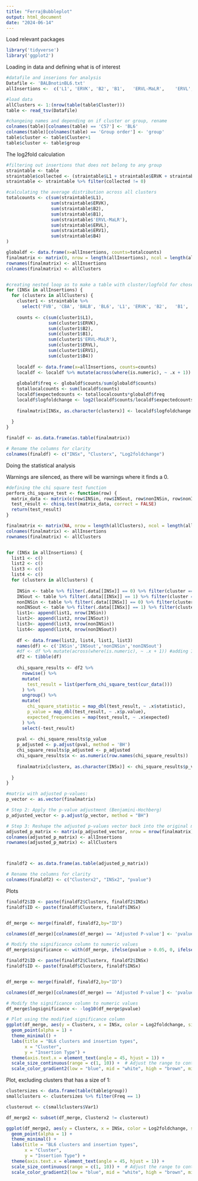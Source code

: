 ---
title: "FerrajBubbleplot"
output: html_document
date: "2024-06-14"
---

Load relevant packages
```{r setup, include=FALSE}
library('tidyverse')
library('ggplot2')
```

Loading in data and defining what is of interest
```{r}
#datafile and inserions for analysis
Datafile <- 'BALBnotinBL6.txt'
allInsertions <-  c('L1', 'ERVK', 'B2', 'B1',	'ERVL-MaLR',	'ERVL', 'ERV1', 'B4')

#load data
allClusters <- 1:(nrow(table(table$Cluster)))
table <- read_tsv(Datafile)

#changeing names and depending on if cluster or group, rename
colnames(table)[colnames(table) == 'C57'] <- 'BL6'
colnames(table)[colnames(table) == 'Group order'] <- 'group'
table$cluster <- table$Cluster+1
table$cluster <- table$group

```


The log2fold calculation

```{r}

#filtering out insertions that does not belong to any group
straintable <- table
straintable$collected <- (straintable$L1 + straintable$ERVK + straintable$B2 + straintable$B1 + straintable$'ERVL-MaLR' + straintable$ERVL + straintable$ERV1 +straintable$B4)
straintable <- straintable %>% filter(collected != 0)

#calculating the average distribution across all clusters
totalcounts <- c(sum(straintable$L1),
                 sum(straintable$ERVK),
                 sum(straintable$B2),
                 sum(straintable$B1),
                 sum(straintable$'ERVL-MaLR'),
                 sum(straintable$ERVL),
                 sum(straintable$ERV1),
                 sum(straintable$B4)
)

globaldf <- data.frame(x=allInsertions, counts=totalcounts)
finalmatrix <- matrix(0, nrow = length(allInsertions), ncol = length(allClusters))
rownames(finalmatrix) <- allInsertions
colnames(finalmatrix) <- allClusters


#creating nested loop as to make a table with cluster/logfold for chosen strain
for (INSx in allInsertions) {
  for (clusterx in allClusters) {
    cluster1 <- straintable %>% 
      select('FVB', 'CBA', 'BALB', 'BL6', 'L1', 'ERVK', 'B2',	'B1',	'ERVL-MaLR', 'ERVL', 'ERV1', 'B4', 'cluster') %>% filter(cluster == clusterx )
    
    counts <- c(sum(cluster1$L1),
                sum(cluster1$ERVK),
                sum(cluster1$B2),
                sum(cluster1$B1),
                sum(cluster1$'ERVL-MaLR'),
                sum(cluster1$ERVL),
                sum(cluster1$ERV1),
                sum(cluster1$B4))
    
    localdf <- data.frame(x=allInsertions, counts=counts)
    localdf <- localdf %>% mutate(across(where(is.numeric), ~ .x + 1)) #adding 1 to every value to avoid 0
    
    globaldf$freq <- globaldf$counts/sum(globaldf$counts)
    totallocalcounts <- sum(localdf$counts)
    localdf$expectedcounts <- totallocalcounts*globaldf$freq
    localdf$logfoldchange <- log2(localdf$counts/localdf$expectedcounts)
    
    finalmatrix[INSx, as.character(clusterx)] <- localdf$logfoldchange[which(localdf$x == INSx)]
    
  }
}

finaldf <- as.data.frame(as.table(finalmatrix))

# Rename the columns for clarity
colnames(finaldf) <- c("INSx", "Clusterx", "Log2foldchange")

```

Doing the statistical analysis 

Warnings are silenced, as there will be warnings where it finds a 0.
```{r, warning=FALSE}

#defining the chi square test function
perform_chi_square_test <- function(row) {
  matrix_data <- matrix(c(row$INSin, row$INSout, row$nonINSin, row$nonINSout), nrow = 2, byrow = TRUE)
  test_result <- chisq.test(matrix_data, correct = FALSE)
  return(test_result)
}

finalmatrix <- matrix(NA, nrow = length(allClusters), ncol = length(allInsertions))
colnames(finalmatrix) <- allInsertions
rownames(finalmatrix) <- allClusters


for (INSx in allInsertions) {
  list1 <- c()
  list2 <- c()
  list3 <- c()
  list4 <- c()
  for (clusterx in allClusters) {
    
    INSin <- table %>% filter(.data[[INSx]] == 0) %>% filter(cluster == clusterx) 
    INSout <- table %>% filter(.data[[INSx]] == 1) %>% filter(cluster == clusterx) 
    nonINSin <- table %>% filter(.data[[INSx]] == 0) %>% filter(cluster != clusterx) 
    nonINSout <- table %>% filter(.data[[INSx]] == 1) %>% filter(cluster != clusterx)
    list1<- append(list1, nrow(INSin))
    list2<- append(list2, nrow(INSout))
    list3<- append(list3, nrow(nonINSin))
    list4<- append(list4, nrow(nonINSout))
    
    df <- data.frame(list2, list4, list1, list3)
    names(df) <- c('INSin','INSout','nonINSin','nonINSout')
    #df <- df %>% mutate(across(where(is.numeric), ~ .x + 1)) #adding 1 to every value to avoid 0
    df2 <- tibble(df)
    
    chi_square_results <- df2 %>% 
      rowwise() %>% 
      mutate(
        test_result = list(perform_chi_square_test(cur_data()))
      ) %>% 
      ungroup() %>% 
      mutate(
        chi_square_statistic = map_dbl(test_result, ~ .x$statistic),
        p_value = map_dbl(test_result, ~ .x$p.value),
        expected_frequencies = map(test_result, ~ .x$expected)
      ) %>% 
      select(-test_result)
    
    pval <- chi_square_results$p_value
    p_adjusted <- p.adjust(pval, method = 'BH')
    chi_square_results$p_adjusted <- p_adjusted
    chi_square_results$x <- as.numeric(row.names(chi_square_results))
    
    finalmatrix[clusterx, as.character(INSx)] <- chi_square_results$p_value[which(chi_square_results$x == clusterx)]
    
  }
}

#matrix with adjusted p-values:
p_vector <- as.vector(finalmatrix)

# Step 2: Apply the p-value adjustment (Benjamini-Hochberg)
p_adjusted_vector <- p.adjust(p_vector, method = "BH")

# Step 3: Reshape the adjusted p-values vector back into the original matrix dimensions
adjusted_p_matrix <- matrix(p_adjusted_vector, nrow = nrow(finalmatrix), ncol = ncol(finalmatrix))
colnames(adjusted_p_matrix) <- allInsertions
rownames(adjusted_p_matrix) <- allClusters



finaldf2 <- as.data.frame(as.table(adjusted_p_matrix))

# Rename the columns for clarity
colnames(finaldf2) <- c("Clusterx2", "INSx2", "pvalue")

```


Plots

```{r}
finaldf2$ID <- paste(finaldf2$Clusterx, finaldf2$INSx)
finaldf$ID <- paste(finaldf$Clusterx, finaldf$INSx)


df_merge <- merge(finaldf, finaldf2,by="ID") 

colnames(df_merge)[colnames(df_merge) == 'Adjusted P-value'] <- 'pvalue'

# Modify the significance column to numeric values
df_merge$significance <- with(df_merge, ifelse(pvalue > 0.05, 0, ifelse(pvalue > 0.02, 1, ifelse(pvalue > 0.01, 2, 3))))

```


```{r}
finaldf2$ID <- paste(finaldf2$Clusterx, finaldf2$INSx)
finaldf$ID <- paste(finaldf$Clusterx, finaldf$INSx)


df_merge <- merge(finaldf, finaldf2,by="ID") 

colnames(df_merge)[colnames(df_merge) == 'Adjusted P-value'] <- 'pvalue'

# Modify the significance column to numeric values
df_merge$logsignificance <- -log10(df_merge$pvalue)

# Plot using the modified significance column
ggplot(df_merge, aes(y = Clusterx, x = INSx, color = Log2foldchange, size = logsignificance)) +
  geom_point(alpha = 1) +
  theme_minimal() +
  labs(title = "BL6 clusters and insertion types",
       x = "Cluster",
       y = "Insertion Type") +
  theme(axis.text.x = element_text(angle = 45, hjust = 1)) +
  scale_size_continuous(range = c(1, 10)) +  # Adjust the range to control the size of the points
  scale_color_gradient2(low = "blue", mid = "white", high = "brown", midpoint = 0)

```

Plot, excluding clusters that has a size of 1:

```{r}
clustersizes <- data.frame(table(table$group))
smallclusters <- clustersizes %>% filter(Freq == 1)

clusterout <- c(smallclusters$Var1)

df_merge2 <- subset(df_merge, Clusterx2 != clusterout)

ggplot(df_merge2, aes(y = Clusterx, x = INSx, color = Log2foldchange, size = logsignificance)) +
  geom_point(alpha = 1) +
  theme_minimal() +
  labs(title = "BL6 clusters and insertion types",
       x = "Cluster",
       y = "Insertion Type") +
  theme(axis.text.x = element_text(angle = 45, hjust = 1)) +
  scale_size_continuous(range = c(1, 10)) +  # Adjust the range to control the size of the points
  scale_color_gradient2(low = "blue", mid = "white", high = "brown", midpoint = 0)

```
